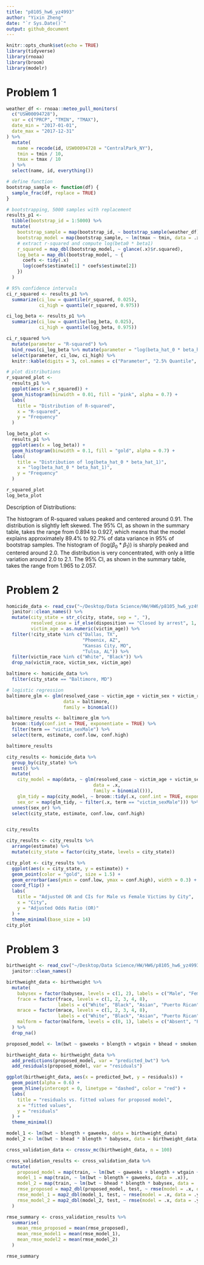 ```yaml
---
title: "p8105_hw6_yz4993"
author: "Yixin Zheng"
date: "`r Sys.Date()`"
output: github_document
---
```


```r
knitr::opts_chunk$set(echo = TRUE)
library(tidyverse)
library(rnoaa)
library(broom)
library(modelr)
```

# Problem 1

```r
weather_df <- rnoaa::meteo_pull_monitors(
  c("USW00094728"),
  var = c("PRCP", "TMIN", "TMAX"), 
  date_min = "2017-01-01",
  date_max = "2017-12-31"
) %>%
  mutate(
    name = recode(id, USW00094728 = "CentralPark_NY"),
    tmin = tmin / 10,
    tmax = tmax / 10
  ) %>%
  select(name, id, everything())
```

```r
# define function
bootstrap_sample <- function(df) {
  sample_frac(df, replace = TRUE)
}

# bootstrapping, 5000 samples with replacement
results_p1 <- 
  tibble(bootstrap_id = 1:5000) %>%
  mutate(
    bootstrap_sample = map(bootstrap_id, ~ bootstrap_sample(weather_df)),
    bootstrap_model = map(bootstrap_sample, ~ lm(tmax ~ tmin, data = .x)),
    # extract r-squared and compute log(beta0 * beta1)
    r_squared = map_dbl(bootstrap_model, ~ glance(.x)$r.squared),
    log_beta = map_dbl(bootstrap_model, ~ {
      coefs <- tidy(.x)
      log(coefs$estimate[1] * coefs$estimate[2])
    })
  )

# 95% confidence intervals
ci_r_squared <- results_p1 %>% 
  summarize(ci_low = quantile(r_squared, 0.025), 
            ci_high = quantile(r_squared, 0.975))

ci_log_beta <- results_p1 %>% 
  summarize(ci_low = quantile(log_beta, 0.025), 
            ci_high = quantile(log_beta, 0.975))

ci_r_squared %>% 
  mutate(parameter = "R-squared") %>%
  bind_rows(ci_log_beta %>% mutate(parameter = "log(beta_hat_0 * beta_hat_1)")) %>%
  select(parameter, ci_low, ci_high) %>%
  knitr::kable(digits = 3, col.names = c("Parameter", "2.5% Quantile", "97.5% Quantile"))

# plot distributions
r_squared_plot <- 
  results_p1 %>%
  ggplot(aes(x = r_squared)) +
  geom_histogram(binwidth = 0.01, fill = "pink", alpha = 0.7) +
  labs(
    title = "Distribution of R-squared",
    x = "R-squared",
    y = "Frequency"
  )

log_beta_plot <- 
  results_p1 %>%
  ggplot(aes(x = log_beta)) +
  geom_histogram(binwidth = 0.1, fill = "gold", alpha = 0.7) +
  labs(
    title = "Distribution of log(beta_hat_0 * beta_hat_1)",
    x = "log(beta_hat_0 * beta_hat_1)",
    y = "Frequency"
  )

r_squared_plot
log_beta_plot
```

Description of Distributions:

The histogram of R-squared values peaked and centered around 0.91. The distribution is slightly left skewed. The 95% CI, as shown in the summary table, takes the range from 0.894 to 0.927, which means that the model explains approximately 89.4% to 92.7% of data variance in 95% of bootstrap samples.
The histogram of (log($\beta_0 * \beta_1$)) is sharply peaked and centered around 2.0. The distribution is very concentrated, with only a little variation around 2.0 to 2.1. The 95% CI, as shown in the summary table, takes the range from 1.965 to 2.057.

# Problem 2

```r
homicide_data <- read_csv("~/Desktop/Data Science/HW/HW6/p8105_hw6_yz4993/data/homicide-data.csv") %>%
  janitor::clean_names() %>%
  mutate(city_state = str_c(city, state, sep = ", "),
         resolved_case = if_else(disposition == "Closed by arrest", 1, 0),
         victim_age = as.numeric(victim_age)) %>%
  filter(!city_state %in% c("Dallas, TX", 
                            "Phoenix, AZ", 
                            "Kansas City, MO", 
                            "Tulsa, AL")) %>%
  filter(victim_race %in% c("White", "Black")) %>%
  drop_na(victim_race, victim_sex, victim_age)
```

```r
baltimore <- homicide_data %>%
  filter(city_state == "Baltimore, MD")

# logistic regression 
baltimore_glm <- glm(resolved_case ~ victim_age + victim_sex + victim_race, 
                     data = baltimore, 
                     family = binomial())

baltimore_results <- baltimore_glm %>%
  broom::tidy(conf.int = TRUE, exponentiate = TRUE) %>%
  filter(term == "victim_sexMale") %>%
  select(term, estimate, conf.low, conf.high)

baltimore_results
```

```r
city_results <- homicide_data %>%
  group_by(city_state) %>%
  nest() %>%
  mutate(
    city_model = map(data, ~ glm(resolved_case ~ victim_age + victim_sex + victim_race, 
                                data = .x, 
                                family = binomial())),
    glm_tidy = map(city_model, ~ broom::tidy(.x, conf.int = TRUE, exponentiate = TRUE)),
    sex_or = map(glm_tidy, ~ filter(.x, term == "victim_sexMale"))) %>%
  unnest(sex_or) %>%
  select(city_state, estimate, conf.low, conf.high)


city_results
```

```r
city_results <- city_results %>%
  arrange(estimate) %>%
  mutate(city_state = factor(city_state, levels = city_state))

city_plot <- city_results %>%
  ggplot(aes(x = city_state, y = estimate)) +
  geom_point(color = "gold", size = 1.5) +
  geom_errorbar(aes(ymin = conf.low, ymax = conf.high), width = 0.3) +
  coord_flip() +
  labs(
    title = "Adjusted OR and CIs for Male vs Female Victims by City",
    x = "City",
    y = "Adjusted Odds Ratio (OR)"
  ) +
  theme_minimal(base_size = 14)
city_plot
```

# Problem 3

```r
birthweight <- read_csv("~/Desktop/Data Science/HW/HW6/p8105_hw6_yz4993/data/birthweight.csv") %>%
  janitor::clean_names()

birthweight_data <- birthweight %>%
  mutate(
    babysex = factor(babysex, levels = c(1, 2), labels = c("Male", "Female")),
    frace = factor(frace, levels = c(1, 2, 3, 4, 8), 
                   labels = c("White", "Black", "Asian", "Puerto Rican", "Other")),
    mrace = factor(mrace, levels = c(1, 2, 3, 4, 8), 
                   labels = c("White", "Black", "Asian", "Puerto Rican", "Other")),
    malform = factor(malform, levels = c(0, 1), labels = c("Absent", "Present"))
  ) %>%
  drop_na()
```

```r
proposed_model <- lm(bwt ~ gaweeks + blength + wtgain + bhead + smoken, data = birthweight_data)

birthweight_data <- birthweight_data %>%
  add_predictions(proposed_model, var = "predicted_bwt") %>%
  add_residuals(proposed_model, var = "residuals")

ggplot(birthweight_data, aes(x = predicted_bwt, y = residuals)) +
  geom_point(alpha = 0.6) +
  geom_hline(yintercept = 0, linetype = "dashed", color = "red") +
  labs(
    title = "residuals vs. fitted values for proposed model",
    x = "fitted values",
    y = "residuals"
  ) +
  theme_minimal()

```

```r
model_1 <- lm(bwt ~ blength + gaweeks, data = birthweight_data)
model_2 <- lm(bwt ~ bhead * blength * babysex, data = birthweight_data)

cross_validation_data <- crossv_mc(birthweight_data, n = 100)

cross_validation_results <- cross_validation_data %>%
  mutate(
    proposed_model = map(train, ~ lm(bwt ~ gaweeks + blength + wtgain + bhead + smoken, data = .x)),
    model_1 = map(train, ~ lm(bwt ~ blength + gaweeks, data = .x)),
    model_2 = map(train, ~ lm(bwt ~ bhead * blength * babysex, data = .x)),
    rmse_proposed = map2_dbl(proposed_model, test, ~ rmse(model = .x, data = .y)),
    rmse_model_1 = map2_dbl(model_1, test, ~ rmse(model = .x, data = .y)),
    rmse_model_2 = map2_dbl(model_2, test, ~ rmse(model = .x, data = .y))
  )

rmse_summary <- cross_validation_results %>%
  summarise(
    mean_rmse_proposed = mean(rmse_proposed),
    mean_rmse_model1 = mean(rmse_model_1),
    mean_rmse_model2 = mean(rmse_model_2)
  )

rmse_summary
```

